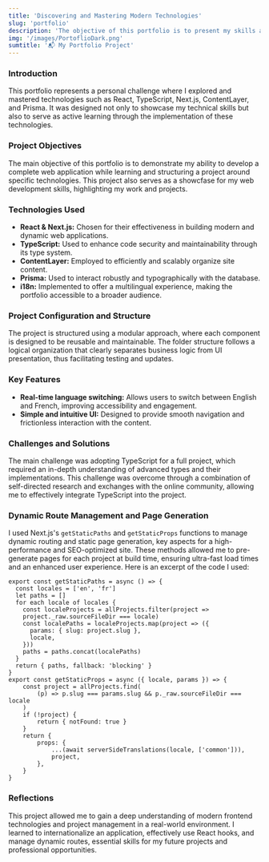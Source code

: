 ```yaml
---
title: 'Discovering and Mastering Modern Technologies'
slug: 'portfolio'
description: 'The objective of this portfolio is to present my skills and learn to structure a project around a technology ecosystem that I was not fully mastering.'
img: '/images/PortoflioDark.png'
sumtitle: '📬 My Portfolio Project'
---
```


### Introduction

This portfolio represents a personal challenge where I explored and mastered technologies such as React, TypeScript, Next.js, ContentLayer, and Prisma. It was designed not only to showcase my technical skills but also to serve as active learning through the implementation of these technologies.

### Project Objectives

The main objective of this portfolio is to demonstrate my ability to develop a complete web application while learning and structuring a project around specific technologies. This project also serves as a showcfase for my web development skills, highlighting my work and projects.

### Technologies Used

- **React & Next.js:** Chosen for their effectiveness in building modern and dynamic web applications.
- **TypeScript:** Used to enhance code security and maintainability through its type system.
- **ContentLayer:** Employed to efficiently and scalably organize site content.
- **Prisma:** Used to interact robustly and typographically with the database.
- **i18n:** Implemented to offer a multilingual experience, making the portfolio accessible to a broader audience.

### Project Configuration and Structure

The project is structured using a modular approach, where each component is designed to be reusable and maintainable. The folder structure follows a logical organization that clearly separates business logic from UI presentation, thus facilitating testing and updates.

### Key Features

- **Real-time language switching:** Allows users to switch between English and French, improving accessibility and engagement.
- **Simple and intuitive UI:** Designed to provide smooth navigation and frictionless interaction with the content.

### Challenges and Solutions

The main challenge was adopting TypeScript for a full project, which required an in-depth understanding of advanced types and their implementations. This challenge was overcome through a combination of self-directed research and exchanges with the online community, allowing me to effectively integrate TypeScript into the project.

### Dynamic Route Management and Page Generation

I used Next.js's `getStaticPaths` and `getStaticProps` functions to manage dynamic routing and static page generation, key aspects for a high-performance and SEO-optimized site. These methods allowed me to pre-generate pages for each project at build time, ensuring ultra-fast load times and an enhanced user experience. Here is an excerpt of the code I used:

```tsx title="[slug].tsx"
export const getStaticPaths = async () => {
  const locales = ['en', 'fr']
  let paths = []
  for each locale of locales {
    const localeProjects = allProjects.filter(project =>
    project._raw.sourceFileDir === locale)
    const localePaths = localeProjects.map(project => ({
      params: { slug: project.slug },
      locale,
    }))
    paths = paths.concat(localePaths)
  }
  return { paths, fallback: 'blocking' }
}
export const getStaticProps = async ({ locale, params }) => {
	const project = allProjects.find(
		(p) => p.slug === params.slug && p._raw.sourceFileDir === locale
	)
	if (!project) {
		return { notFound: true }
	}
	return {
		props: {
			...(await serverSideTranslations(locale, ['common'])),
			project,
		},
	}
}
```

### Reflections

This project allowed me to gain a deep understanding of modern frontend technologies and project management in a real-world environment. I learned to internationalize an application, effectively use React hooks, and manage dynamic routes, essential skills for my future projects and professional opportunities.
